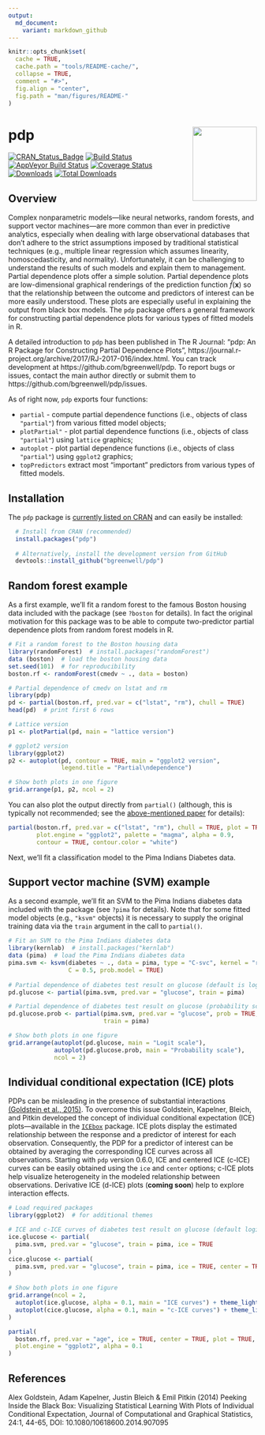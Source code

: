 ```yaml
---
output:
  md_document:
    variant: markdown_github
---
```


```r
knitr::opts_chunk$set(
  cache = TRUE,
  cache.path = "tools/README-cache/",
  collapse = TRUE,
  comment = "#>",
  fig.align = "center",
  fig.path = "man/figures/README-"
)
```

# pdp <img src="tools/pdp-logo.png" align="right" width="130" height="150" />

[![CRAN_Status_Badge](http://www.r-pkg.org/badges/version/pdp)](https://cran.r-project.org/package=pdp)
[![Build Status](https://travis-ci.org/bgreenwell/pdp.svg?branch=master)](https://travis-ci.org/bgreenwell/pdp)
[![AppVeyor Build Status](https://ci.appveyor.com/api/projects/status/github/bgreenwell/pdp?branch=master&svg=true)](https://ci.appveyor.com/project/bgreenwell/pdp)
[![Coverage Status](https://img.shields.io/codecov/c/github/bgreenwell/pdp.svg)](https://codecov.io/github/bgreenwell/pdp?branch=master)
[![Downloads](http://cranlogs.r-pkg.org/badges/pdp)](http://cranlogs.r-pkg.org/badges/pdp)
[![Total Downloads](http://cranlogs.r-pkg.org/badges/grand-total/pdp)](http://cranlogs.r-pkg.org/badges/grand-total/pdp)


## Overview

Complex nonparametric models---like neural networks, random forests, and support vector machines---are more common than ever in predictive analytics, especially when dealing with large observational databases that don't adhere to the strict assumptions imposed by traditional statistical techniques (e.g., multiple linear regression which assumes linearity, homoscedasticity, and normality). Unfortunately, it can be challenging to understand the results of such models and explain them to management. Partial dependence plots offer a simple solution. Partial dependence plots are low-dimensional graphical renderings of the prediction function $\widehat{f}\left(\boldsymbol{x}\right)$ so that the relationship between the outcome and predictors of interest can be more easily understood. These plots are especially useful in explaining the output from black box models. The `pdp` package offers a general framework for constructing partial dependence plots for various types of fitted models in R. 

A detailed introduction to `pdp` has been published in The R Journal: "pdp: An R Package for Constructing Partial Dependence Plots", https://journal.r-project.org/archive/2017/RJ-2017-016/index.html. You can track development at https://github.com/bgreenwell/pdp. To report bugs or issues, contact the main author directly or submit them to https://github.com/bgreenwell/pdp/issues. 

As of right now, `pdp` exports four functions:

* `partial` - compute partial dependence functions (i.e., objects of class `"partial"`) from various fitted model objects;
* `plotPartial"` - plot partial dependence functions (i.e., objects of class `"partial"`) using `lattice` graphics;
* `autoplot` - plot partial dependence functions (i.e., objects of class `"partial"`) using `ggplot2` graphics;
* `topPredictors` extract most "important" predictors from various types of fitted models.

## Installation

The `pdp` package is [currently listed on CRAN](https://CRAN.R-project.org/package=pdp) and can easily be installed:
```r
  # Install from CRAN (recommended)
  install.packages("pdp")
  
  # Alternatively, install the development version from GitHub
  devtools::install_github("bgreenwell/pdp")
```

## Random forest example

As a first example, we'll fit a random forest to the famous Boston housing data included with the package (see `?boston` for details). In fact the original motivation for this package was to be able to compute two-predictor partial dependence plots from random forest models in R. 
```r
# Fit a random forest to the Boston housing data
library(randomForest)  # install.packages("randomForest")
data (boston)  # load the boston housing data
set.seed(101)  # for reproducibility
boston.rf <- randomForest(cmedv ~ ., data = boston)

# Partial dependence of cmedv on lstat and rm
library(pdp)
pd <- partial(boston.rf, pred.var = c("lstat", "rm"), chull = TRUE)
head(pd)  # print first 6 rows

# Lattice version
p1 <- plotPartial(pd, main = "lattice version")

# ggplot2 version
library(ggplot2)
p2 <- autoplot(pd, contour = TRUE, main = "ggplot2 version", 
               legend.title = "Partial\ndependence")

# Show both plots in one figure
grid.arrange(p1, p2, ncol = 2)
```

You can also plot the output directly from `partial()` (although, this is typically not recommended; see the [above-mentioned paper](https://journal.r-project.org/archive/2017/RJ-2017-016/index.html) for details):
```r
partial(boston.rf, pred.var = c("lstat", "rm"), chull = TRUE, plot = TRUE,
        plot.engine = "ggplot2", palette = "magma", alpha = 0.9,
        contour = TRUE, contour.color = "white")
```

Next, we'll fit a classification model to the Pima Indians Diabetes data.


## Support vector machine (SVM) example

As a second example, we'll fit an SVM to the Pima Indians diabetes data included with the package (see `?pima` for details). Note that for some fitted model objects (e.g., `"ksvm"` objects) it is necessary to supply the original training data via the `train` argument in the call to `partial()`.

```r
# Fit an SVM to the Pima Indians diabetes data
library(kernlab)  # install.packages("kernlab")
data (pima)  # load the Pima Indians diabetes data
pima.svm <- ksvm(diabetes ~ ., data = pima, type = "C-svc", kernel = "rbfdot",
                 C = 0.5, prob.model = TRUE)
 
# Partial dependence of diabetes test result on glucose (default is logit scale)
pd.glucose <- partial(pima.svm, pred.var = "glucose", train = pima)

# Partial dependence of diabetes test result on glucose (probability scale)
pd.glucose.prob <- partial(pima.svm, pred.var = "glucose", prob = TRUE, 
                           train = pima)

# Show both plots in one figure
grid.arrange(autoplot(pd.glucose, main = "Logit scale"), 
             autoplot(pd.glucose.prob, main = "Probability scale"), 
             ncol = 2)
```


## Individual conditional expectation (ICE) plots

PDPs can be misleading in the presence of substantial interactions [(Goldstein et al., 2015)](https://www.tandfonline.com/doi/full/10.1080/10618600.2014.907095). To overcome this issue Goldstein, Kapelner, Bleich, and Pitkin developed the concept of individual conditional expectation (ICE) plots—available in the [`ICEbox`](https://cran.r-project.org/package=ICEbox) package. ICE plots display the estimated relationship between the response and a predictor of interest for each observation. Consequently, the PDP for a predictor of interest can be obtained by averaging the corresponding ICE curves across all observations. Starting with `pdp` version 0.6.0, ICE and centered ICE (c-ICE) curves can be easily obtained using the `ice` and `center` options; c-ICE plots help visualize heterogeneity in the modeled relationship between observations. Derivative ICE (d-ICE) plots (**coming soon**) help to explore interaction effects.

```r
# Load required packages
library(ggplot2)  # for additional themes

# ICE and c-ICE curves of diabetes test result on glucose (default logit scale)
ice.glucose <- partial(
  pima.svm, pred.var = "glucose", train = pima, ice = TRUE
)
cice.glucose <- partial(
  pima.svm, pred.var = "glucose", train = pima, ice = TRUE, center = TRUE
)

# Show both plots in one figure
grid.arrange(ncol = 2,
  autoplot(ice.glucose, alpha = 0.1, main = "ICE curves") + theme_light(), 
  autoplot(cice.glucose, alpha = 0.1, main = "c-ICE curves") + theme_light()
)
```

```r
partial(
  boston.rf, pred.var = "age", ice = TRUE, center = TRUE, plot = TRUE,
  plot.engine = "ggplot2", alpha = 0.1
)
```

## References

Alex Goldstein, Adam Kapelner, Justin Bleich & Emil Pitkin (2014) Peeking Inside the Black Box: Visualizing Statistical Learning With Plots of Individual Conditional Expectation, Journal of Computational and Graphical Statistics, 24:1, 44-65, DOI: 10.1080/10618600.2014.907095
